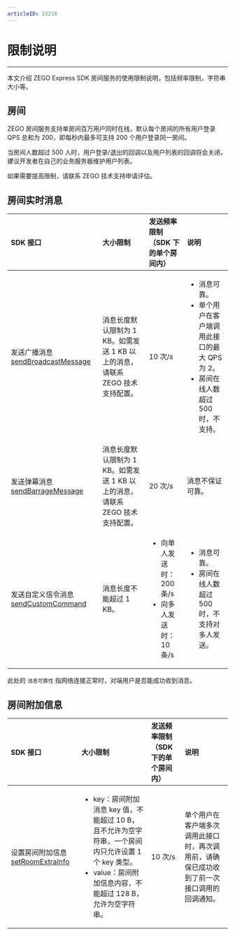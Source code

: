 ```yaml
---
articleID: 15216
---
```



# 限制说明
---

本文介绍 ZEGO Express SDK 房间服务的使用限制说明，包括频率限制，字符串大小等。

## 房间

ZEGO 房间服务支持单房间百万用户同时在线，默认每个房间的所有用户登录 QPS 总和为 200，即每秒内最多可支持 200 个用户登录同一房间。

当房间人数超过 500 人时，用户登录/退出的回调以及用户列表的回调将会关闭，建议开发者在自己的业务服务器维护用户列表。

<Note title="说明">


如果需要提高限制，请联系 ZEGO 技术支持申请评估。   

</Note>



## 房间实时消息

| SDK 接口   | 大小限制 | 发送频率限制<br />（SDK 下的单个房间内）<br/>  | 说明 |
| :---------- | :----------- | :-------- | :-- |
| 发送广播消息  [sendBroadcastMessage](https://doc-zh.zego.im/unique-api/express-video-sdkhttps://doc-zh.zego.im/article/dart_flutter/zego_express_engine/ZegoExpressEngineIM/sendBroadcastMessage.html)    | 消息长度默认限制为 1 KB。如需发送 1 KB 以上的消息，请联系 ZEGO 技术支持配置。    |  10 次/s  | <ul><li>消息可靠。</li><li>单个用户在客户端调用此接口的最大 QPS 为 2。</li><li>房间在线人数超过 500 时，不支持。</li> </ul> |
| 发送弹幕消息 [sendBarrageMessage](https://doc-zh.zego.im/unique-api/express-video-sdkhttps://doc-zh.zego.im/article/dart_flutter/zego_express_engine/ZegoExpressEngineIM/sendBarrageMessage.html)  | 消息长度默认限制为 1 KB。如需发送 1 KB 以上的消息，请联系 ZEGO 技术支持配置。  | 20 次/s | <p>消息不保证可靠。</p> |
| 发送自定义信令消息 [sendCustomCommand](https://doc-zh.zego.im/unique-api/express-video-sdkhttps://doc-zh.zego.im/article/dart_flutter/zego_express_engine/ZegoExpressEngineIM/sendCustomCommand.html)   | 消息长度不能超过 1 KB。 | <ul><li>向单人发送时：200 条/s</li><li>向多人发送时：10 条/s</li></ul> | <ul><li>消息可靠。</li><li>房间在线人数超过 500 时，不支持对多人发送。</li> </ul> |

<Note title="说明">


此处的 `消息可靠性` 指网络连接正常时，对端用户是否能成功收到消息。

</Note>





## 房间附加信息

| SDK 接口   | 大小限制  | 发送频率限制<br />（SDK 下的单个房间内）<br/> | 说明 |
| :------ | :----------- | :------- | :------- |
| 设置房间附加信息 [setRoomExtraInfo](https://doc-zh.zego.im/unique-api/express-video-sdkhttps://doc-zh.zego.im/article/dart_flutter/zego_express_engine/ZegoExpressEngineRoom/setRoomExtraInfo.html)| <ul><li> key：房间附加消息 key 值，不能超过 10 B，且不允许为空字符串，一个房间内只允许设置 1 个 key 类型。</li><li>value：房间附加信息内容，不能超过 128 B，允许为空字符串。</li></ul> | <p>10 次/s</p> | 单个用户在客户端多次调用此接口时，再次调用前，请确保已成功收到了前一次接口调用的回调通知。 |
